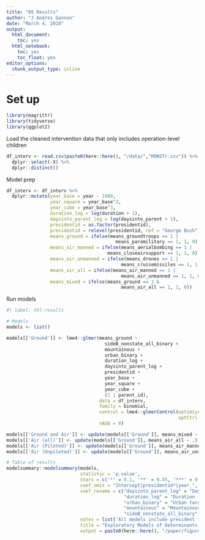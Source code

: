 ```yaml
---
title: "05 Results"
author: "J Andres Gannon"
date: "March 4, 2018"
output:
  html_document:
    toc: yes
  html_notebook:
    toc: yes
    toc_float: yes
editor_options:
  chunk_output_type: inline
---
```

<style>
    body .main-container {
        max-width: 100%;
    }
</style>

# Set up
```r
library(magrittr)
library(tidyverse)
library(ggplot2)
```

Load the cleaned intervention data that only includes operation-level children
```r
df_interv <- read.csv(paste0(here::here(), "/data/","MONSTr.csv")) %>%
  dplyr::select(-X) %>%
  dplyr::distinct()
```

Model prep
```r
df_interv <- df_interv %>%
  dplyr::mutate(year_base = year - 1989,
                year_square = year_base^2,
                year_cube = year_base^3,
                duration_log = log(duration + 1),
                daysinto_parent_log = log(daysinto_parent + 1),
                presidentid = as.factor(presidentid),
                presidentid = relevel(presidentid, ref = "George Bush"),
                means_ground = ifelse(means_groundtroops == 1 |
                                        means_paramilitary == 1, 1, 0),
                means_air_manned = ifelse(means_aerialbombing == 1 |
                                     means_closeairsupport == 1, 1, 0),
                means_air_unmanned = ifelse(means_drones == 1 |
                                          means_cruisemissiles == 1, 1, 0),
                means_air_all = ifelse(means_air_manned == 1 |
                                          means_air_unmanned == 1, 1, 0),
                means_mixed = ifelse(means_ground == 1 &
                                          means_air_all == 1, 1, 0))
```

Run models
```r
#| label: tbl-results

# Models
models <- list()

models[['Ground']] <- lme4::glmer(means_ground ~
                                    sideB_nonstate_all_binary +
                                    mountainous +
                                    urban_binary +
                                    duration_log +
                                    daysinto_parent_log +
                                    presidentid +
                                    year_base +
                                    year_square +
                                    year_cube +
                                    (1 | parent_id),
                                  data = df_interv,
                                  family = binomial,
                                  control = lme4::glmerControl(optimizer = "bobyqa",
                                                               optCtrl = list(maxfun = 2e5)),
                                  nAGQ = 0)

models[['Ground and Air']] <- update(models[['Ground']], means_mixed ~ .)
models[['Air (all)']] <- update(models[['Ground']], means_air_all ~ .)
models[['Air (Piloted)']] <- update(models[['Ground']], means_air_manned ~ .)
models[['Air (Unpiloted)']] <- update(models[['Ground']], means_air_unmanned ~ .)

# Table of results
modelsummary::modelsummary(models,
                           statistic = 'p.value',
                           stars = c('*' = 0.1, '**' = 0.05, '***' = 0.01),
                           coef_omit = "Intercept|presidentid*|year_",
                           coef_rename = c("daysinto_parent_log" = "Day into Parent (log)",
                                           "duration_log" = "Duration (log)",
                                           "urban_binary" = "Urban target",
                                           "mountainous" = "Mountainous target",
                                           "sideB_nonstate_all_binary" = "Non-state target"),
                           notes = list('All models include president fixed effects and cubic spline polynomials.'),
                           title = "Exploratory Models of Determinants of Means of Military Force",
                           output = paste0(here::here(), "/paper/figures/", "model-results.tex"))
```